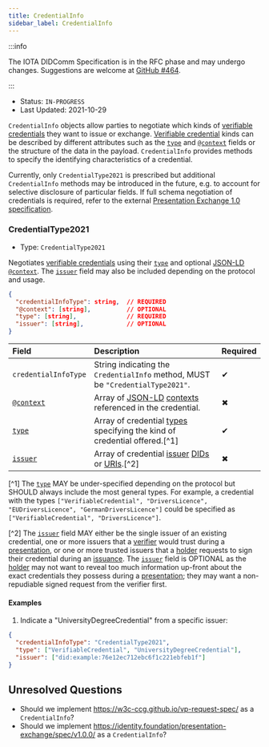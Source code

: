 ```yaml
---
title: CredentialInfo
sidebar_label: CredentialInfo
---
```



<Announcement />

:::info

The IOTA DIDComm Specification is in the RFC phase and may undergo changes. Suggestions are welcome at [GitHub #464](https://github.com/iotaledger/identity.rs/discussions/464).

:::

- Status: `IN-PROGRESS`
- Last Updated: 2021-10-29

`CredentialInfo` objects allow parties to negotiate which kinds of [verifiable credentials][vc] they want to issue or exchange. [Verifiable credential][vc] kinds can be described by different attributes such as the [`type`](https://www.w3.org/TR/vc-data-model/#types) and [`@context`](https://www.w3.org/TR/vc-data-model/#contexts) fields or the structure of the data in the payload. `CredentialInfo` provides methods to specify the identifying characteristics of a credential.

Currently, only `CredentialType2021` is prescribed but additional `CredentialInfo` methods may be introduced in the future, e.g. to account for selective disclosure of particular fields. If full schema negotiation of credentials is required, refer to the external [Presentation Exchange 1.0 specification](https://identity.foundation/presentation-exchange/spec/v1.0.0/).

### CredentialType2021

- Type: `CredentialType2021`

Negotiates [verifiable credentials][vc] using their [`type`][type] and optional [JSON-LD][json-ld] [`@context`][context]. The [`issuer`][issuer] field may also be included depending on the protocol and usage.

```json
{
  "credentialInfoType": string,  // REQUIRED
  "@context": [string],          // OPTIONAL
  "type": [string],              // REQUIRED
  "issuer": [string],            // OPTIONAL
}
```

| Field                 | Description                                                                                                                                                             | Required |
| :-------------------- | :---------------------------------------------------------------------------------------------------------------------------------------------------------------------- | :------- |
| `credentialInfoType`  | String indicating the `CredentialInfo` method, MUST be `"CredentialType2021"`.                                                                                          | ✔        |
| [`@context`][context] | Array of [JSON-LD] [contexts][context] referenced in the credential.                                                                                                    | ✖        |
| [`type`][type]        | Array of credential [types][type] specifying the kind of credential offered.[^1]                                                                                        | ✔        |
| [`issuer`][issuer]    | Array of credential [issuer][issuer] [DIDs](https://www.w3.org/TR/did-core/#dfn-decentralized-identifiers) or [URIs](https://www.w3.org/TR/vc-data-model/#dfn-uri).[^2] | ✖        |

[^1] The [`type`][type] MAY be under-specified depending on the protocol but SHOULD always include the most general types. For example, a credential with the types `["VerifiableCredential", "DriversLicence", "EUDriversLicence", "GermanDriversLicence"]` could be specified as `["VerifiableCredential", "DriversLicence"]`.

[^2] The [`issuer`][issuer] field MAY either be the single issuer of an existing credential, one or more issuers that a [verifier](../protocols/presentation.mdx#roles) would trust during a [presentation](../protocols/presentation.mdx), or one or more trusted issuers that a [holder](../protocols/issuance.mdx#roles) requests to sign their credential during an [issuance](../protocols/issuance.mdx). The [`issuer`][issuer] field is OPTIONAL as the [holder](../protocols/presentation.mdx#roles) may not want to reveal too much information up-front about the exact credentials they possess during a [presentation](../protocols/presentation.mdx); they may want a non-repudiable signed request from the verifier first.

#### Examples

1. Indicate a "UniversityDegreeCredential" from a specific issuer:

```json
{
  "credentialInfoType": "CredentialType2021",
  "type": ["VerifiableCredential", "UniversityDegreeCredential"],
  "issuer": ["did:example:76e12ec712ebc6f1c221ebfeb1f"]
}
```

## Unresolved Questions

- Should we implement https://w3c-ccg.github.io/vp-request-spec/ as a `CredentialInfo`?
- Should we implement https://identity.foundation/presentation-exchange/spec/v1.0.0/ as a `CredentialInfo`?

[vc]: https://www.w3.org/TR/vc-data-model
[json-ld]: https://json-ld.org/
[context]: https://www.w3.org/TR/vc-data-model/#contexts
[type]: https://www.w3.org/TR/vc-data-model/#types
[issuer]: https://www.w3.org/TR/vc-data-model/#issuer

